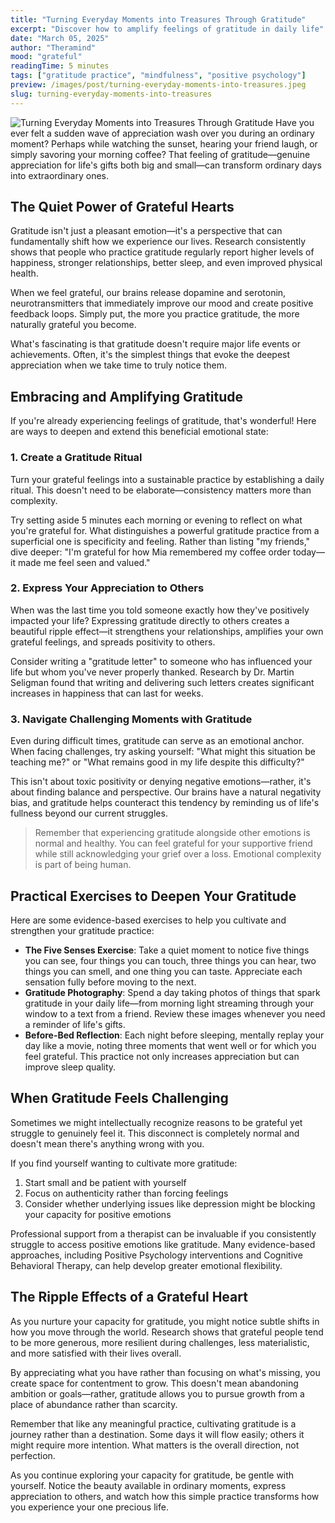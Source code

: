 ```yaml
---
title: "Turning Everyday Moments into Treasures Through Gratitude"
excerpt: "Discover how to amplify feelings of gratitude in daily life"
date: "March 05, 2025"
author: "Theramind"
mood: "grateful"
readingTime: 5 minutes
tags: ["gratitude practice", "mindfulness", "positive psychology"]
preview: /images/post/turning-everyday-moments-into-treasures.jpeg
slug: turning-everyday-moments-into-treasures
---
```


![Turning Everyday Moments into Treasures Through Gratitude](images/post/turning-everyday-moments-into-treasures.jpeg)
Have you ever felt a sudden wave of appreciation wash over you during an ordinary moment? Perhaps while watching the sunset, hearing your friend laugh, or simply savoring your morning coffee? That feeling of gratitude—genuine appreciation for life's gifts both big and small—can transform ordinary days into extraordinary ones.

## The Quiet Power of Grateful Hearts

Gratitude isn't just a pleasant emotion—it's a perspective that can fundamentally shift how we experience our lives. Research consistently shows that people who practice gratitude regularly report higher levels of happiness, stronger relationships, better sleep, and even improved physical health.

When we feel grateful, our brains release dopamine and serotonin, neurotransmitters that immediately improve our mood and create positive feedback loops. Simply put, the more you practice gratitude, the more naturally grateful you become.

What's fascinating is that gratitude doesn't require major life events or achievements. Often, it's the simplest things that evoke the deepest appreciation when we take time to truly notice them.

## Embracing and Amplifying Gratitude

If you're already experiencing feelings of gratitude, that's wonderful! Here are ways to deepen and extend this beneficial emotional state:

### 1. Create a Gratitude Ritual

Turn your grateful feelings into a sustainable practice by establishing a daily ritual. This doesn't need to be elaborate—consistency matters more than complexity.

Try setting aside 5 minutes each morning or evening to reflect on what you're grateful for. What distinguishes a powerful gratitude practice from a superficial one is specificity and feeling. Rather than listing "my friends," dive deeper: "I'm grateful for how Mia remembered my coffee order today—it made me feel seen and valued."

### 2. Express Your Appreciation to Others

When was the last time you told someone exactly how they've positively impacted your life? Expressing gratitude directly to others creates a beautiful ripple effect—it strengthens your relationships, amplifies your own grateful feelings, and spreads positivity to others.

Consider writing a "gratitude letter" to someone who has influenced your life but whom you've never properly thanked. Research by Dr. Martin Seligman found that writing and delivering such letters creates significant increases in happiness that can last for weeks.

### 3. Navigate Challenging Moments with Gratitude

Even during difficult times, gratitude can serve as an emotional anchor. When facing challenges, try asking yourself: "What might this situation be teaching me?" or "What remains good in my life despite this difficulty?"

This isn't about toxic positivity or denying negative emotions—rather, it's about finding balance and perspective. Our brains have a natural negativity bias, and gratitude helps counteract this tendency by reminding us of life's fullness beyond our current struggles.

> Remember that experiencing gratitude alongside other emotions is normal and healthy. You can feel grateful for your supportive friend while still acknowledging your grief over a loss. Emotional complexity is part of being human.

## Practical Exercises to Deepen Your Gratitude

Here are some evidence-based exercises to help you cultivate and strengthen your gratitude practice:

- **The Five Senses Exercise**: Take a quiet moment to notice five things you can see, four things you can touch, three things you can hear, two things you can smell, and one thing you can taste. Appreciate each sensation fully before moving to the next.
- **Gratitude Photography**: Spend a day taking photos of things that spark gratitude in your daily life—from morning light streaming through your window to a text from a friend. Review these images whenever you need a reminder of life's gifts.
- **Before-Bed Reflection**: Each night before sleeping, mentally replay your day like a movie, noting three moments that went well or for which you feel grateful. This practice not only increases appreciation but can improve sleep quality.

## When Gratitude Feels Challenging

Sometimes we might intellectually recognize reasons to be grateful yet struggle to genuinely feel it. This disconnect is completely normal and doesn't mean there's anything wrong with you.

If you find yourself wanting to cultivate more gratitude:

1. Start small and be patient with yourself
2. Focus on authenticity rather than forcing feelings
3. Consider whether underlying issues like depression might be blocking your capacity for positive emotions

Professional support from a therapist can be invaluable if you consistently struggle to access positive emotions like gratitude. Many evidence-based approaches, including Positive Psychology interventions and Cognitive Behavioral Therapy, can help develop greater emotional flexibility.

## The Ripple Effects of a Grateful Heart

As you nurture your capacity for gratitude, you might notice subtle shifts in how you move through the world. Research shows that grateful people tend to be more generous, more resilient during challenges, less materialistic, and more satisfied with their lives overall.

By appreciating what you have rather than focusing on what's missing, you create space for contentment to grow. This doesn't mean abandoning ambition or goals—rather, gratitude allows you to pursue growth from a place of abundance rather than scarcity.

Remember that like any meaningful practice, cultivating gratitude is a journey rather than a destination. Some days it will flow easily; others it might require more intention. What matters is the overall direction, not perfection.

As you continue exploring your capacity for gratitude, be gentle with yourself. Notice the beauty available in ordinary moments, express appreciation to others, and watch how this simple practice transforms how you experience your one precious life.
